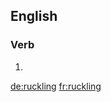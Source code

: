 ==English==

===Verb===
{{head|en|present participle}}

# {{present participle of|ruckle|lang=en|nocat=1}}

[[de:ruckling]]
[[fr:ruckling]]